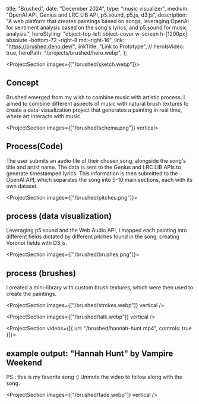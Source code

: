 

  title: "Brushed",
  date: "December 2024",
  type: "music visualizer",
  medium: "OpenAI API, Genius and LRC LIB API, p5.sound, p5.js, d3.js",
  description:
    "A web platform that creates paintings based on songs, leveraging OpenAI for sentiment analysis based on the song's lyrics, and p5.sound for music analysis.",
  heroStyling:
    "object-top-left object-cover w-screen h-[1200px] absolute -bottom-72 -right-8 md:-right-16",
  link: "https://brushed.deno.dev/",
  linkTitle: "Link to Prototype",
  // heroIsVideo: true,
  heroPath: "/projects/brushed/hero.webp",
};

<ProjectSection images={["/brushed/sketch.webp"]}>

## Concept

Brushed emerged from my wish to combine music with artistic process. I aimed to
combine different aspects of music with natural brush textures to create a
data-visualization project that generates a painting in real time, where art
interacts with music.

</ProjectSection>

<ProjectSection images={["/brushed/schema.png"]} vertical>

## Process(Code)

The user submits an audio file of their chosen song, alongside the song's title
and artist name. The data is sent to the Genius and LRC LIB APIs to generate
timestamped lyrics. This information is then submitted to the OpenAI API, which
separates the song into 5-10 main sections, each with its own dataset.

</ProjectSection>

<ProjectSection images={["/brushed/pitches.png"]}>

## process (data visualization)

Leveraging p5.sound and the Web Audio API, I mapped each painting into different
fields dictated by different pitches found in the song, creating Voronoi fields
with D3.js.

</ProjectSection>

<ProjectSection images={["/brushed/brushes.png"]}>

## process (brushes)

I created a mini-library with custom brush textures, which were then used to
create the paintings.

</ProjectSection>

<ProjectSection images={["/brushed/strokes.webp"]} vertical />

<ProjectSection images={["/brushed/talk.webp"]} vertical />

<ProjectSection videos={[{ url: "/brushed/hannah-hunt.mp4", controls: true }]}>

## example output: "Hannah Hunt" by Vampire Weekend

PS.: this is my favorite song :) Unmute the video to follow along with the song.

</ProjectSection>

<ProjectSection images={["/brushed/fade.webp"]} vertical />
